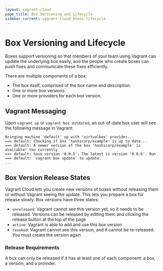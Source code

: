 ```yaml
---
layout: vagrant-cloud
page_title: Box Versioning and Lifecycle
sidebar_current: vagrant-cloud-boxes-lifecycle
---
```


# Box Versioning and Lifecycle

Boxes support versioning so that members of your team using Vagrant can
update the underlying box easily, and the people who create boxes can
push fixes and communicate these fixes efficiently.

There are multiple components of a box:

- The box itself, comprised of the box name and description.
- One or more box versions.
- One or more providers for each box version.

## Vagrant Messaging

Upon `vagrant up` or `vagrant box outdated`, an out-of-date box
user will see the following message in Vagrant:

    Bringing machine 'default' up with 'virtualbox' provider...
    ==> default: Checking if box 'hashicorp/example' is up to date...
    ==> default: A newer version of the box 'hashicorp/example' is available! You currently
    ==> default: have version '0.0.5'. The latest is version '0.0.6'. Run
    ==> default: `vagrant box update` to update.
    ...

## Box Version Release States

Vagrant Cloud lets you create new versions of boxes without
releasing them or without Vagrant seeing the update. This lets you prepare
a box for release slowly. Box versions have three states:

- `unreleased`: Vagrant cannot see this version yet, so it needs
  to be released. Versions can be released by editing them and clicking
  the release button at the top of the page
- `active`: Vagrant is able to add and use this box version
- `revoked`: Vagrant cannot see this version, and it cannot be re-released.
  You must create the version again

### Release Requirements

A box can only be released if it has at least one of each component: a
box, a version, and a provider.
